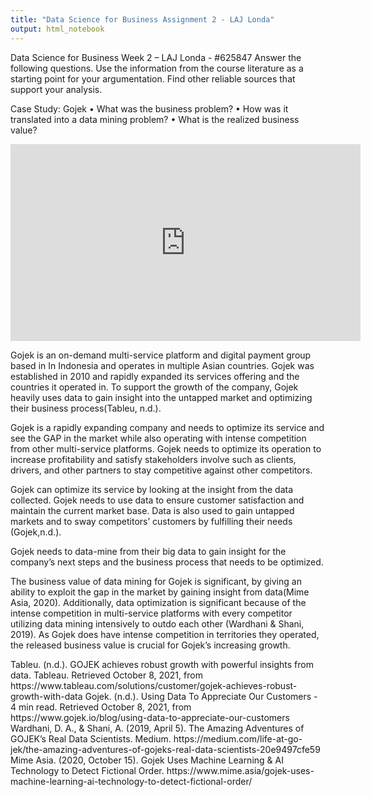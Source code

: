 ```yaml
---
title: "Data Science for Business Assignment 2 - LAJ Londa"
output: html_notebook
---
```

Data Science for Business Week 2 – LAJ Londa - #625847
Answer the following questions. Use the information from the course literature as a starting point for your argumentation. Find other reliable sources that support your analysis.

Case Study: Gojek
•	What was the business problem?
•	How was it translated into a data mining problem?
•	What is the realized business value?

<iframe width="560" height="315" src="https://www.youtube.com/embed/ssGhuFOYqvw" title="YouTube video player" frameborder="0" allow="accelerometer; autoplay; clipboard-write; encrypted-media; gyroscope; picture-in-picture" allowfullscreen></iframe>Gojek is an on-demand multi-service platform and digital payment group based in In Indonesia and operates in multiple Asian countries. Gojek was established in 2010 and rapidly expanded its services offering and the countries it operated in. To support the growth of the company, Gojek heavily uses data to gain insight into the untapped market and optimizing their business process(Tableu, n.d.).

Gojek is a rapidly expanding company and needs to optimize its service and see the GAP in the market while also operating with intense competition from other multi-service platforms. Gojek needs to optimize its operation to increase profitability and satisfy stakeholders involve such as clients, drivers, and other partners to stay competitive against other competitors.

Gojek can optimize its service by looking at the insight from the data collected. Gojek needs to use data to ensure customer satisfaction and maintain the current market base. Data is also used to gain untapped markets and to sway competitors' customers by fulfilling their needs (Gojek,n.d.).

Gojek needs to data-mine from their big data to gain insight for the company's next steps and the business process that needs to be optimized.

The business value of data mining for Gojek is significant, by giving an ability to exploit the gap in the market by gaining insight from data(Mime Asia, 2020). Additionally, data optimization is significant because of the intense competition in multi-service platforms with every competitor utilizing data mining intensively to outdo each other (Wardhani & Shani, 2019). As Gojek does have intense competition in territories they operated, the released business value is crucial for Gojek’s increasing growth.











Tableu. (n.d.). GOJEK achieves robust growth with powerful insights from data. Tableau. Retrieved October 8, 2021, from https://www.tableau.com/solutions/customer/gojek-achieves-robust-growth-with-data
Gojek. (n.d.). Using Data To Appreciate Our Customers - 4 min read. Retrieved October 8, 2021, from https://www.gojek.io/blog/using-data-to-appreciate-our-customers
Wardhani, D. A., & Shani, A. (2019, April 5). The Amazing Adventures of GOJEK’s Real Data Scientists. Medium. https://medium.com/life-at-go-jek/the-amazing-adventures-of-gojeks-real-data-scientists-20e9497cfe59
Mime Asia. (2020, October 15). Gojek Uses Machine Learning & AI Technology to Detect Fictional Order. https://www.mime.asia/gojek-uses-machine-learning-ai-technology-to-detect-fictional-order/


